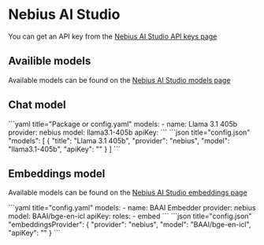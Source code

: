 
# Nebius AI Studio

You can get an API key from the [Nebius AI Studio API keys page](https://studio.nebius.ai/settings/api-keys)

## Availible models

Available models can be found on the [Nebius AI Studio models page](https://studio.nebius.ai/models/text2text)

## Chat model

<Tabs groupId="config-example">
  <TabItem value="yaml" label="YAML">
  ```yaml title="Package or config.yaml"
  models:
    - name: Llama 3.1 405b
      provider: nebius
      model: llama3.1-405b
      apiKey: <YOUR_NEBIUS_API_KEY>
  ```
  </TabItem>
  <TabItem value="json" label="JSON">
  ```json title="config.json"
    "models": [
      {
        "title": "Llama 3.1 405b",
        "provider": "nebius",
        "model": "llama3.1-405b",
        "apiKey": "<YOUR_NEBIUS_API_KEY>"
      }
    ]
  ```
  </TabItem>
</Tabs>

## Embeddings model

Available models can be found on the [Nebius AI Studio embeddings page](https://studio.nebius.ai/models/embedding)

<Tabs groupId="config-example">
  <TabItem value="yaml" label="YAML">
  ```yaml title="config.yaml"
  models:
    - name: BAAI Embedder
      provider: nebius
      model: BAAI/bge-en-icl
      apiKey: <YOUR_NEBIUS_API_KEY>
      roles:
        - embed
  ```
  </TabItem>
  <TabItem value="json" label="JSON">
  ```json title="config.json"
    "embeddingsProvider": {
      "provider": "nebius",
      "model": "BAAI/bge-en-icl",
      "apiKey": "<YOUR_NEBIUS_API_KEY>"
    }
  ```
  </TabItem>
</Tabs>
